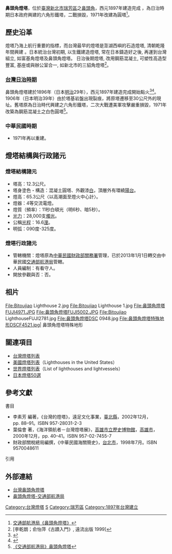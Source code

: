 {{lead section|time=2015-07-16T04:16:15+00:00}}
{{Infobox_lighthouse
|name           = 鼻頭角燈塔
|image_name     = 鼻頭角燈台FUJI5003.JPG
|caption        = 鼻頭角燈塔
|location       ={{ROC-TW}}[[新北市|新北市]][[瑞芳區|瑞芳區]][[鼻頭角|鼻頭角]]
|pushpin_map    = Taiwan
|pushpin_map_caption = 鼻頭角燈塔的位置
|yearlit        = 1897年<br>1971年重建
|construction   = 錐形混凝土塔、外觀漆白，頂層外有環繞陽台
|height         = 12.3公尺
|focalheight    = 65.3公尺
|currentlens    = 4等交流電燈
|intensity      = 28,000支燭光
|range          = 16.6浬
|characteristic = 11秒白頓光（明6秒、暗5秒）
|managingagent  = [[交通部航港局|交通部航港局]]
}}

'''鼻頭角燈塔'''，位於[[臺灣|臺灣]][[新北市|新北市]][[瑞芳區|瑞芳區]]之[[鼻頭角|鼻頭角]]，西元1897年建造完成 ，為日治時期日本政府興建的六角形鐵塔，二戰損毀，1971年改建為圓塔<ref>[https://lighthouse.motcmpb.gov.tw/lighthouse_3_23.html  交通部航港局《鼻頭角燈塔》]</ref>。

==歷史沿革==

燈塔乃海上航行重要的指標，而台灣最早的燈塔是澎湖西嶼的石造燈塔, 清朝乾隆年間興建 。日本統治台灣初期, 以生鐵建造燈塔, 常在日本鑄造好之後, 再運到台灣組立, 如富基角燈塔及鼻頭角燈塔。 日治後期燈塔, 改用鋼筋混凝土, 可塑性高造型豐富, 基座或與辦公室合一, 如新北市的三貂角燈塔<ref>[李乾朗；俞怡萍《古蹟入門》, 遠流出版  1999]</ref>。

===[[台灣日治時期|台灣日治時期]]===
鼻頭角燈塔建於1896年（日本[[明治|明治]]29年），西元1897年建造完成開始點火<ref>{{Cite web |url=http://sotokufu.sinica.edu.tw/ |title=《臺灣總督府檔案》鼻頭角燈臺引繼ノ為官吏派遣方回答,1896-05-30 (明治 29 年) |access-date=2015-07-16 |archive-url=https://web.archive.org/web/20060814175927/http://sotokufu.sinica.edu.tw/ |archive-date=2006-08-14 |dead-url=yes }}</ref><ref>{{Cite web |url=http://sotokufu.sinica.edu.tw/ |title=《臺灣總督府檔案》告示第三號鼻頭角燈臺所點火開始,1897-04-15 (明治 30 年)) |access-date=2015-07-16 |archive-url=https://web.archive.org/web/20060814175927/http://sotokufu.sinica.edu.tw/ |archive-date=2006-08-14 |dead-url=yes }}</ref>。1906年（日本明治39年）由於塔基岩盤出現裂痕，將原塔遷移至30公尺外的現址。舊塔原為日治時代興建之六角形鐵塔，二次大戰遭美軍攻擊嚴重損毀，1971年改築為鋼筋混凝土之白色圓塔<ref>[http://www.motcmpb.gov.tw/MOTCMPBWeb/wSite/ct?xItem=4309&ctNode=373&mp=4 《交通部航港局》鼻頭角燈塔]</ref>。

===中華民國時期===
*1971年再以重建。

==燈塔結構與行政諸元==
===燈塔結構諸元===
*塔高：12.3公尺。
*塔身塗色・構造：混凝土圓塔、外觀漆[[白色|白]]，頂層外有環繞[[陽台|陽台]]。
*燈高：65.3公尺〈以高潮面至燈火中心計〉。
*燈器：4等交流電燈。
*燈質（頻率）：11秒白頓光（明6秒、暗5秒）。
*[[發光強度|光力]]：28,000支[[燭光|燭光]]。
*公稱[[光程|光程]]：16.6[[浬|浬]]。
*明弧：090度-325度。

===燈塔行政諸元===
*管轄機關：燈塔原為[[中華民國|中華民國]][[財政部關務署|財政部關務署]]管理，已於2013年1月1日轉交由中華民國[[交通部航港局|交通部航港局]]管轄。
*人員編制：有看守人。
*開放參觀與否：否。

==相片==
<gallery>
File:Bitoujiao Lighthouse 2.jpg
File:Bitoujiao Lighthouse 1.jpg
File:鼻頭角燈塔FUJI4971.JPG
File:鼻頭角燈塔FUJI5002.JPG
File:Bitoujiao LighthouseFUJI2781.jpg
File:鼻頭角燈塔DSC 0948.jpg
File:鼻頭角燈塔特殊地形DSCF4521.jpg| 鼻頭角燈塔特殊地形
</gallery>

==關連項目==
*[[台灣燈塔列表|台灣燈塔列表]]
*[[美國燈塔列表|美國燈塔列表]]（Lighthouses in the United States）
*[[世界燈塔列表|世界燈塔列表]]（List of lighthouses and lightvessels）
*[[日本燈塔50選|日本燈塔50選]]

==參考文獻==
;書目
*李素芳 編著，《台灣的燈塔》，遠足文化事業，[[新北市|臺北縣]]，2002年12月，pp. 88–91。ISBN 957-28031-2-3
*葉倫會 著，《海洋領航者－台灣燈塔展》，[[高雄市立歷史博物館|高雄市立歷史博物館]]，[[高雄市|高雄市]]，2000年12月，pp. 40–41。ISBN 957-02-7455-7
*財政部關稅總局編撰，《中華民國海關簡史》，[[台北市|台北市]]，1998年7月。ISBN 9570048611
;引用
{{reflist}}

==外部連結== 
{{commons category|Bitoujiao Lighthouse}}
*[http://wshnt.kuas.edu.tw/sundayasp2/g4/new_page_28.htm 台灣鼻頭角燈塔]
*[https://lighthouse.motcmpb.gov.tw/lighthouse_3_23.html 鼻頭角燈塔-交通部航港局]

{{臺灣燈塔}}

[[Category:台灣燈塔|Category:台灣燈塔]]
[[Category:新北市旅遊景點|S]]
[[Category:瑞芳區|Category:瑞芳區]]
[[Category:1897年台灣建立|Category:1897年台灣建立]]